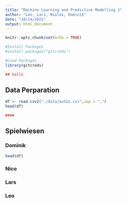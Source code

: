 ```yaml
---
title: "Machine Learning and Predictive Modelling 1"
author: "Leo, Lars, Niolas, Dominik"
date: "10/14/2021"
output: html_document
---
```


```r
knitr::opts_chunk$set(echo = TRUE)

#Install Packages
#install.packages("gitcreds")

#Load Packages
library(gitcreds)

## hallo
```

## Data Perparation

```r
df <- read.csv2("./data/autos.csv",sep = ",")
head(df)
```

```r
####
```


## Spielwiesen

### Dominik

```r
head(df)
```


### Nico

### Lars

### Leo